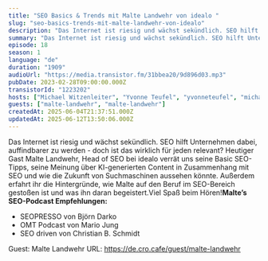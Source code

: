 ```yaml
---
title: "SEO Basics & Trends mit Malte Landwehr von idealo "
slug: "seo-basics-trends-mit-malte-landwehr-von-idealo"
description: "Das Internet ist riesig und wächst sekündlich. SEO hilft Unternehmen dabei, auffindbarer zu werden - doch ist das wirklich für jeden relevant? Heutiger Gast Malte Landwehr, Head of SEO bei idealo verrät uns seine Basic SEO-Tipps, seine Meinung über KI-generierten Content in Zusammenhang mit SEO und wie die Zukunft von Suchmaschinen aussehen könnte. Außerdem erfahrt ihr die Hintergründe, wie Malte auf den Beruf im SEO-Bereich gestoßen ist und was ihn daran begeistert.Viel Spaß beim Hören!<strong>Malte’s SEO-Podcast Empfehlungen:</strong><ul><li>SEOPRESSO von Björn Darko</li><li>OMT Podcast von Mario Jung</li><li>SEO driven von Christian B. Schmidt</li></ul>\n\n\n\n<!-- GUESTS START -->\nGuest: Malte Landwehr\nURL: https://de.cro.cafe/guest/malte-landwehr\n<!-- GUESTS END -->"
summary: "Das Internet ist riesig und wächst sekündlich. SEO hilft Unternehmen dabei, auffindbarer zu werden - doch ist das wirklich für jeden relevant? Heutiger Gast Malte Landwehr, Head of SEO bei idealo verrät uns seine Basic SEO-Tipps, seine Meinung über KI-generierten Content in Zusammenhang mit SEO und wie die Zukunft von Suchmaschinen aussehen könnte. Außerdem erfahrt ihr die Hintergründe, wie Malte auf den Beruf im SEO-Bereich gestoßen ist und was ihn daran begeistert.Viel Spaß beim Hören!Malte’s SEO-Podcast Empfehlungen:SEOPRESSO von Björn DarkoOMT Podcast von Mario JungSEO driven von Christian B. Schmidt\n\n\n\n\nGuest: Malte Landwehr\nURL: https://de.cro.cafe/guest/malte-landwehr"
episode: 18
season: 1
language: "de"
duration: "1909"
audioUrl: "https://media.transistor.fm/31bbea20/9d896d03.mp3"
pubDate: 2023-02-28T09:00:00.000Z
transistorId: "1223202"
hosts: ["Michael Witzenleiter", "Yvonne Teufel", "yvonneteufel", "michaelwitzenleiter"]
guests: ["malte-landwehr", "malte-landwehr"]
createdAt: 2025-06-04T21:37:51.000Z
updatedAt: 2025-06-12T13:50:06.000Z
---
```


Das Internet ist riesig und wächst sekündlich. SEO hilft Unternehmen dabei, auffindbarer zu werden - doch ist das wirklich für jeden relevant? Heutiger Gast Malte Landwehr, Head of SEO bei idealo verrät uns seine Basic SEO-Tipps, seine Meinung über KI-generierten Content in Zusammenhang mit SEO und wie die Zukunft von Suchmaschinen aussehen könnte. Außerdem erfahrt ihr die Hintergründe, wie Malte auf den Beruf im SEO-Bereich gestoßen ist und was ihn daran begeistert.Viel Spaß beim Hören!<strong>Malte’s SEO-Podcast Empfehlungen:</strong><ul><li>SEOPRESSO von Björn Darko</li><li>OMT Podcast von Mario Jung</li><li>SEO driven von Christian B. Schmidt</li></ul>



<!-- GUESTS START -->
Guest: Malte Landwehr
URL: https://de.cro.cafe/guest/malte-landwehr
<!-- GUESTS END -->

